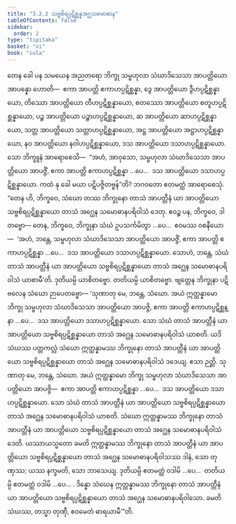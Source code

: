 ```yaml
---
title: "3.2.2 သဗ္ဗစိရပ္ပဋိစ္ဆန္နအဂ္ဃသမောဓာန"
tableOfContents: false
sidebar:
  order: 2
type: "tipitaka"
basket: "vi"
book: "cula"
---
```



<DynamicBreadcrumb />

<Division number="136" book="cula" e="ch" v="4" p="135">

<Paragraph number="621" book="cula">
တေန ခေါ ပန သမယေန အညတရော ဘိက္ခု သမ္ဗဟုလာ သံဃာဒိသေသာ အာပတ္တိယော အာပန္နော ဟောတိ—  ဧကာ အာပတ္တိ ဧကာဟပ္ပဋိစ္ဆန္နာ, ဒွေ အာပတ္တိယော ဒွီဟပ္ပဋိစ္ဆန္နာယော, တိဿော အာပတ္တိယော တီဟပ္ပဋိစ္ဆန္နာယော, စတဿော အာပတ္တိယော စတူဟပ္ပဋိစ္ဆန္နာယော, ပဉ္စ အာပတ္တိယော ပဉ္စာဟပ္ပဋိစ္ဆန္နာယော, ဆ အာပတ္တိယော ဆာဟပ္ပဋိစ္ဆန္နာယော, သတ္တ အာပတ္တိယော သတ္တာဟပ္ပဋိစ္ဆန္နာယော, အဋ္ဌ အာပတ္တိယော အဋ္ဌာဟပ္ပဋိစ္ဆန္နာယော, နဝ အာပတ္တိယော နဝါဟပ္ပဋိစ္ဆန္နာယော, ဒသ အာပတ္တိယော ဒသာဟပ္ပဋိစ္ဆန္နာယော. သော ဘိက္ခူနံ အာရောစေသိ—  “အဟံ, အာဝုသော, သမ္ဗဟုလာ သံဃာဒိသေသာ အာပတ္တိယော အာပဇ္ဇိံ, ဧကာ အာပတ္တိ ဧကာဟပ္ပဋိစ္ဆန္နာ …ပေ…  ဒသ အာပတ္တိယော ဒသာဟပ္ပဋိစ္ဆန္နာယော. ကထံ နု ခေါ မယာ ပဋိပဇ္ဇိတဗ္ဗန်”တိ? ဘဂဝတော ဧတမတ္ထံ အာရောစေသုံ. “တေန ဟိ, ဘိက္ခဝေ, သံဃော တဿ ဘိက္ခုနော တာသံ အာပတ္တီနံ ယာ အာပတ္တိယော သဗ္ဗစိရပ္ပဋိစ္ဆန္နာယော တာသံ အဂ္ဃေန သမောဓာနပရိဝါသံ ဒေတု. ဧဝဉ္စ ပန, ဘိက္ခဝေ, ဒါတဗ္ဗော—
</Paragraph>

<Paragraph number="622" book="cula">
တေန, ဘိက္ခဝေ, ဘိက္ခုနာ သံဃံ ဥပသင်္ကမိတွာ …ပေ…  ဧဝမဿ ဝစနီယော—  ‘အဟံ, ဘန္တေ, သမ္ဗဟုလာ သံဃာဒိသေသာ အာပတ္တိယော အာပဇ္ဇိံ, ဧကာ အာပတ္တိ ဧကာဟပ္ပဋိစ္ဆန္နာ …ပေ…  ဒသ အာပတ္တိယော ဒသာဟပ္ပဋိစ္ဆန္နာယော. သောဟံ, ဘန္တေ, သံဃံ တာသံ အာပတ္တီနံ ယာ အာပတ္တိယော သဗ္ဗစိရပ္ပဋိစ္ဆန္နာယော တာသံ အဂ္ဃေန သမောဓာနပရိဝါသံ ယာစာမီ’တိ. ဒုတိယမ္ပိ ယာစိတဗ္ဗော. တတိယမ္ပိ ယာစိတဗ္ဗော. ဗျတ္တေန ဘိက္ခုနာ ပဋိဗလေန သံဃော ဉာပေတဗ္ဗော—
</Paragraph>

</Division>
<Division number="137" book="cula" e="ch" v="4" p="136">

<Paragraph number="623" book="cula">
‘သုဏာတု မေ, ဘန္တေ, သံဃော. အယံ ဣတ္ထန္နာမော ဘိက္ခု သမ္ဗဟုလာ သံဃာဒိသေသာ အာပတ္တိယော အာပဇ္ဇိ, ဧကာ အာပတ္တိ ဧကာဟပ္ပဋိစ္ဆန္နာ …ပေ…  ဒသ အာပတ္တိယော ဒသာဟပ္ပဋိစ္ဆန္နာယော. သော သံဃံ တာသံ အာပတ္တီနံ ယာ အာပတ္တိယော သဗ္ဗစိရပ္ပဋိစ္ဆန္နာယော တာသံ အဂ္ဃေန သမောဓာနပရိဝါသံ ယာစတိ. ယဒိ သံဃဿ ပတ္တကလ္လံ သံဃော ဣတ္ထန္နာမဿ ဘိက္ခုနော တာသံ အာပတ္တီနံ ယာ အာပတ္တိယော သဗ္ဗစိရပ္ပဋိစ္ဆန္နာယော တာသံ အဂ္ဃေန သမောဓာနပရိဝါသံ ဒဒေယျ. ဧသာ ဉတ္တိ.
</Paragraph>

<Paragraph number="624" book="cula">
သုဏာတု မေ, ဘန္တေ, သံဃော. အယံ ဣတ္ထန္နာမော ဘိက္ခု သမ္ဗဟုလာ သံဃာဒိသေသာ အာပတ္တိယော အာပဇ္ဇိ—  ဧကာ အာပတ္တိ ဧကာဟပ္ပဋိစ္ဆန္နာ …ပေ…  ဒသ အာပတ္တိယော ဒသာဟပ္ပဋိစ္ဆန္နာယော. သော သံဃံ တာသံ အာပတ္တီနံ ယာ အာပတ္တိယော သဗ္ဗစိရပ္ပဋိစ္ဆန္နာယော တာသံ အဂ္ဃေန သမောဓာနပရိဝါသံ ယာစတိ. သံဃော ဣတ္ထန္နာမဿ ဘိက္ခုနော တာသံ အာပတ္တီနံ ယာ အာပတ္တိယော သဗ္ဗစိရပ္ပဋိစ္ဆန္နာယော တာသံ အဂ္ဃေန သမောဓာနပရိဝါသံ ဒေတိ. ယဿာယသ္မတော ခမတိ ဣတ္ထန္နာမဿ ဘိက္ခုနော တာသံ အာပတ္တီနံ ယာ အာပတ္တိယော သဗ္ဗစိရပ္ပဋိစ္ဆန္နာယော တာသံ အဂ္ဃေန သမောဓာနပရိဝါသဿ ဒါနံ, သော တုဏှဿ; ယဿ နက္ခမတိ, သော ဘာသေယျ.
</Paragraph>

<Paragraph number="625" book="cula">
ဒုတိယမ္ပိ ဧတမတ္ထံ ဝဒါမိ …ပေ…  တတိယမ္ပိ ဧတမတ္ထံ ဝဒါမိ …ပေ… .
</Paragraph>

<Paragraph number="626" book="cula">
ဒိန္နော သံဃေန ဣတ္ထန္နာမဿ ဘိက္ခုနော တာသံ အာပတ္တီနံ ယာ အာပတ္တိယော သဗ္ဗစိရပ္ပဋိစ္ဆန္နာယော တာသံ အဂ္ဃေန သမောဓာနပရိဝါသော. ခမတိ သံဃဿ, တသ္မာ တုဏှီ, ဧဝမေတံ ဓာရယာမီ’”တိ.
</Paragraph>
</Division>